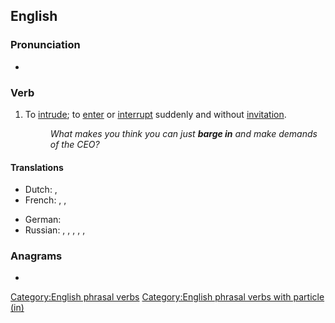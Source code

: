 ==English==

===Pronunciation===
* {{audio|en|en-au-barge in.ogg|Audio (AU)}}

===Verb===
{{en-verb|barges in|barging in|barged in}}

# {{lb|en|idiomatic}} To [[intrude]]; to [[enter]] or [[interrupt]] suddenly and without [[invitation]].
#: ''What makes you think you can just '''barge in''' and make demands of the CEO?''

====Translations====
{{trans-top|to intrude}}
* Dutch: {{t+|nl|binnenvallen}}, {{t|nl|binnenbanjeren}}
* French: {{t+|fr|faire irruption}}, {{t+|fr|s'imposer}}, {{t+|fr|débouler}} {{qualifier|colloquial}}
{{trans-mid}}
* German: {{t|de|dazwischenplatzen}}
* Russian: {{t+|ru|вторга́ться|impf}}, {{t+|ru|вто́ргнуться|impf}}, {{t+|ru|вме́шиваться|impf}}, {{t+|ru|вмеша́ться|pf}}, {{t|ru|[[встрева́ть]] [[в]] [[разгово́р]]|impf}}, {{t|ru|[[встрять]] [[в]] [[разгово́р]]|pf}}
{{trans-bottom}}

===Anagrams===
* {{anagrams|en|a=abeginr|Binegar|bangier|bearing}}

[[Category:English phrasal verbs]]
[[Category:English phrasal verbs with particle (in)]]